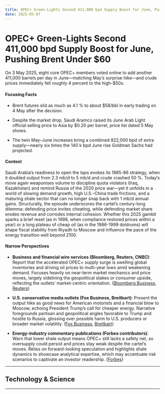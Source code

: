 ```yaml
---
title: OPEC+ Green-Lights Second 411,000 bpd Supply Boost for June, Pushing Brent Under $60
date: 2025-05-07
---
```


# OPEC+ Green-Lights Second 411,000 bpd Supply Boost for June, Pushing Brent Under $60

On 3 May 2025, eight core OPEC+ members voted online to add another 411,000 barrels per day in June—matching May’s surprise hike—and crude prices immediately fell roughly 4 percent to the high-$50s.

#### Focusing Facts

- Brent futures slid as much as 4.1 % to about $58/bbl in early trading on 4 May after the decision.

- Despite the market drop, Saudi Aramco raised its June Arab Light official selling price to Asia by $0.20 per barrel, price list dated 5 May shows.

- The twin May–June increases bring a combined 822,000 bpd of extra supply—nearly six times the 140 k bpd June rise Goldman Sachs had projected.

#### Context

Saudi Arabia’s readiness to open the taps evokes its 1985-86 strategy, when it doubled output from 2.3 mb/d to 5 mb/d and crude crashed 50 %.  Today’s move again weaponises volume to discipline quota violators (Iraq, Kazakhstan) and remind Russia of the 2020 price war—yet it unfolds in a world of slowing demand growth, high U.S.–China trade frictions, and a maturing shale sector that can no longer snap back with 1 mb/d annual gains.  Structurally, the episode underscores the cartel’s century-long dilemma: defending price invites cheating, while defending market share erodes revenue and corrodes internal cohesion.  Whether this 2025 gambit sparks a brief reset (as in 1998, when compliance restored prices within a year) or a long plateau of cheap oil (as in the 1986-1999 doldrums) will shape fiscal stability from Riyadh to Moscow and influence the pace of the energy transition well beyond 2100.

#### Narrow Perspectives

- **Business and financial wire services (Bloomberg, Reuters, CNBC)**: Report that the accelerated OPEC+ supply surge is swelling global inventories and driving oil prices to multi-year lows amid weakening demand. Focuses heavily on near-term market mechanics and price moves, largely sidelining the geopolitical stakes or consumer upside, reflecting the outlets’ market-centric orientation. ([Bloomberg Business](https://www.bloomberg.com/news/articles/2025-05-04/latest-oil-market-news-and-analysis-for-may-5), [Reuters](https://www.reuters.com/markets/commodities/oil-falls-more-than-2bbl-opec-set-accelerate-output-hikes-2025-05-04/))

- **U.S. conservative media outlets (Fox Business, Breitbart)**: Present the output hike as good news for American motorists and a financial blow to Moscow, echoing President Trump’s call for cheaper energy. Narrative foregrounds partisan and geopolitical angles favorable to Trump and hostile to Russia, glossing over possible harm to U.S. producers or broader market volatility. ([Fox Business](https://www.foxbusiness.com/energy/oil-prices-down-over-last-6-months-what-does-mean-gas-prices), [Breitbart](https://www.breitbart.com/economy/2025/05/05/opec-agrees-to-boost-oil-output-threatening-russias-income-stream/))

- **Energy-industry commentary publications (Forbes contributors)**: Warn that lower shale output means OPEC+ still lacks a safety net, so oversupply could persist and prices stay weak despite the cartel’s moves. Relies on forward-looking speculation and highlights shale dynamics to showcase analytical expertise, which may accentuate risk scenarios to captivate an investor readership. ([Forbes](https://www.forbes.com/sites/michaellynch/2025/05/05/falling-shale-production-wont-bail-out-opec/))

---

## Technology & Science

---
